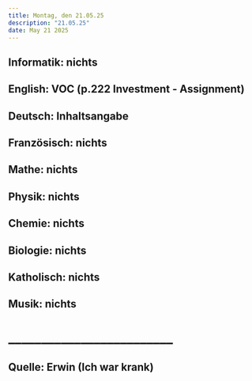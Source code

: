 ```yaml
---
title: Montag, den 21.05.25
description: "21.05.25"
date: May 21 2025
---
```

## Informatik: nichts
## English: VOC (p.222 Investment - Assignment)
## Deutsch: Inhaltsangabe 
## Französisch: nichts
## Mathe: nichts
## Physik: nichts
## Chemie: nichts
## Biologie: nichts
## Katholisch: nichts
## Musik: nichts
#  _________________________
## Quelle: Erwin (Ich war krank)